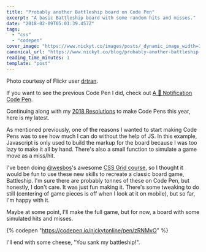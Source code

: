 ```yaml
---
title: "Probably another Battleship board on Code Pen"
excerpt: "A basic Battleship board with some random hits and misses."
date: "2018-02-09T05:01:39.457Z"
tags:
  - "css"
  - "codepen"
cover_image: "https://www.nickyt.co/images/posts/_dynamic_image_width=1000,height=420,fit=cover,gravity=auto,format=auto_https%3A%2F%2Fc2.staticflickr.com%2F6%2F5184%2F5639332304_9f91e58360_b.jpg"
canonical_url: "https://www.nickyt.co/blog/probably-another-battleship-board-on-codepenio-coverimage-httpsc1staticflickrcom7609963333175677fc467e409ojpg--4n7m/"
reading_time_minutes: 1
template: "post"
---
```


Photo courtesy of Flickr user [drtran](https://www.flickr.com/photos/drtran/5639332304/sizes/l).

If you want to see the previous Code Pen I did, check out [A 💩 Notification Code Pen](https://dev.to/nickytonline/a--notification-code-pen-4o0n).

Continuing along with my [2018 Resolutions](https://dev.to/nickytonline/2018-resolutions-1deo) to make Code Pens this year, here is my latest.

As mentioned previously, one of the reasons I wanted to start making Code Pens was to see how much I can do without the help of JS. In this example, Javascript is only used to build the markup for the board because I was too lazy to make it all by hand. There's also a small function to simulate a game move as a miss/hit.

I've been doing [@wesbos](https://dev.to/wesbos)'s awesome [CSS Grid course](https://cssgrid.io), so I thought it would be fun to use these new skills to recreate a classic board game, Battleship. I'm sure there are probably tonnes of these on Code Pen, but honestly, I don't care. It was just fun making it. There's some tweaking to do still (centering of game pieces is off when I look at it on mobile), but so far, I'm happy with it.

Maybe at some point, I'll make the full game, but for now, a board with some simulated hits and misses.

{% codepen "https://codepen.io/nickytonline/pen/zRNMvO" %}

I'll end with some cheese, "You sank my battleship!".
